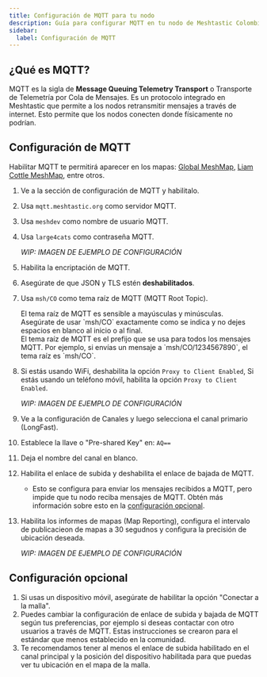 ```yaml
---
title: Configuración de MQTT para tu nodo
description: Guía para configurar MQTT en tu nodo de Meshtastic Colombia.
sidebar:
  label: Configuración de MQTT
---
```



## ¿Qué es MQTT?

MQTT es la sigla de **Message Queuing Telemetry Transport** o Transporte de Telemetría por Cola de Mensajes. Es un protocolo integrado en Meshtastic que permite a los nodos retransmitir mensajes a través de internet. Esto permite que los nodos conecten donde físicamente no podrían.

## Configuración de MQTT

Habilitar MQTT te permitirá aparecer en los mapas: [Global MeshMap](https://meshmap.net/), [Liam Cottle MeshMap](https://meshtastic.liamcottle.net/), entre otros.

1. Ve a la sección de configuración de MQTT y habilitalo.
2. Usa `mqtt.meshtastic.org` como servidor MQTT.
3. Usa `meshdev` como nombre de usuario MQTT.
4. Usa `large4cats` como contraseña MQTT.

    _WIP: IMAGEN DE EJEMPLO DE CONFIGURACIÓN_

5. Habilita la encriptación de MQTT.
6. Asegúrate de que JSON y TLS estén **deshabilitados**.
7. Usa `msh/CO` como tema raíz de MQTT (MQTT Root Topic).

    <Aside type="note">
    El tema raíz de MQTT es sensible a mayúsculas y minúsculas. Asegúrate de usar `msh/CO` exactamente como se indica y no dejes espacios en blanco al inicio o al final.
    </Aside>

    <Aside type="tip">
    El tema raíz de MQTT es el prefijo que se usa para todos los mensajes MQTT. Por ejemplo, si envías un mensaje a `msh/CO/1234567890`, el tema raíz es `msh/CO`.
    </Aside>

8. Si estás usando WiFi, deshabilita la opción `Proxy to Client Enabled`, Si estás usando un teléfono móvil, habilita la opción `Proxy to Client Enabled`.

    _WIP: IMAGEN DE EJEMPLO DE CONFIGURACIÓN_

9. Ve a la configuración de Canales y luego selecciona el canal primario (LongFast).
10. Establece la llave o "Pre-shared Key" en: `AQ==`
11. Deja el nombre del canal en blanco.
12. Habilita el enlace de subida y deshabilita el enlace de bajada de MQTT.
    - Esto se configura para enviar los mensajes recibidos a MQTT, pero impide que tu nodo reciba mensajes de MQTT. Obtén más información sobre esto en la [configuración opcional](#configuración-opcional).
13. Habilita los informes de mapas (Map Reporting), configura el intervalo de publicacieon de mapas a 30 segudnos y configura la precisión de ubicación deseada.

    _WIP: IMAGEN DE EJEMPLO DE CONFIGURACIÓN_

## Configuración opcional

1. Si usas un dispositivo móvil, asegúrate de habilitar la opción "Conectar a la malla".
2. Puedes cambiar la configuración de enlace de subida y bajada de MQTT según tus preferencias, por ejemplo si deseas contactar con otro usuarios a través de MQTT. Estas instrucciones se crearon para el estándar que menos establecido en la comunidad.
3. Te recomendamos tener al menos el enlace de subida habilitado en el canal principal y la posición del dispositivo habilitada para que puedas ver tu ubicación en el mapa de la malla.
